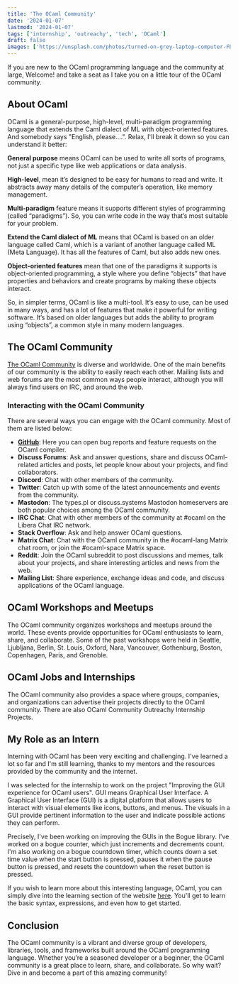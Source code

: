 ```yaml
---
title: 'The OCaml Community'
date: '2024-01-07'
lastmod: '2024-01-07'
tags: ['internship', 'outreachy', 'tech', 'OCaml']
draft: false
images: ['https://unsplash.com/photos/turned-on-grey-laptop-computer-FBNxmwEVpAc']
---
```


If you are new to the OCaml programming language and the community at large, Welcome! and take a seat as I take you on a little tour of the OCaml community. 

## About OCaml

OCaml is a general-purpose, high-level, multi-paradigm programming language that extends the Caml dialect of ML with object-oriented features. And somebody says "English, please....". Relax, I'll break it down so you can understand it better:

**General purpose** means OCaml can be used to write all sorts of programs, not just a specific type like web applications or data analysis.

**High-level**, mean it’s designed to be easy for humans to read and write. It abstracts away many details of the computer’s operation, like memory management.

**Multi-paradigm** feature means it supports different styles of programming (called “paradigms”). So, you can write code in the way that’s most suitable for your problem.

**Extend the Caml dialect of ML** means that OCaml is based on an older language called Caml, which is a variant of another language called ML (Meta Language). It has all the features of Caml, but also adds new ones.

**Object-oriented features** mean that one of the paradigms it supports is object-oriented programming, a style where you define “objects” that have properties and behaviors and create programs by making these objects interact.

So, in simpler terms, OCaml is like a multi-tool. It’s easy to use, can be used in many ways, and has a lot of features that make it powerful for writing software. It’s based on older languages but adds the ability to program using “objects”, a common style in many modern languages.

## The OCaml Community 

[The OCaml Community](https://ocaml.org/community) is diverse and worldwide. One of the main benefits of our community is the ability to easily reach each other. Mailing lists and web forums are the most common ways people interact, although you will always find users on IRC, and around the web.

### Interacting with the OCaml Community

There are several ways you can engage with the OCaml community. Most of them are listed below:

- **[GitHub](https://github.com/ocaml/ocaml.org/)**: Here you can open bug reports and feature requests on the OCaml compiler.
- **Discuss Forums**: Ask and answer questions, share and discuss OCaml-related articles and posts, let people know about your projects, and find collaborators.
- **Discord**: Chat with other members of the community.
- **Twitter**: Catch up with some of the latest announcements and events from the community.
- **Mastodon**: The types.pl or discuss.systems Mastodon homeservers are both popular choices among the OCaml community.
- **IRC Chat**: Chat with other members of the community at #ocaml on the Libera Chat IRC network.
- **Stack Overflow**: Ask and help answer OCaml questions.
- **Matrix Chat**: Chat with the OCaml community in the #ocaml-lang Matrix chat room, or join the #ocaml-space Matrix space.
- **Reddit**: Join the OCaml subreddit to post discussions and memes, talk about your projects, and share interesting articles and news from the web.
- **Mailing List**: Share experience, exchange ideas and code, and discuss applications of the OCaml language.

## OCaml Workshops and Meetups

The OCaml community organizes workshops and meetups around the world. These events provide opportunities for OCaml enthusiasts to learn, share, and collaborate. Some of the past workshops were held in Seattle, Ljubljana, Berlin, St. Louis, Oxford, Nara, Vancouver, Gothenburg, Boston, Copenhagen, Paris, and Grenoble.

## OCaml Jobs and Internships

The OCaml community also provides a space where groups, companies, and organizations can advertise their projects directly to the OCaml community. There are also OCaml Community Outreachy Internship Projects.

## My Role as an Intern 

Interning with OCaml has been very exciting and challenging. I've learned a lot so far and I'm still learning, thanks to my mentors and the resources provided by the community and the internet. 

I was selected for the internship to work on the project "Improving the GUI experience for OCaml users". GUI means Graphical User Interface. A Graphical User Interface (GUI) is a digital platform that allows users to interact with visual elements like icons, buttons, and menus. The visuals in a GUI provide pertinent information to the user and indicate possible actions they can perform.

Precisely, I've been working on improving the GUIs in the Bogue library. I've worked on a bogue counter, which just increments and decrements count. I'm also working on a bogue countdown timer, which counts down a set time value when the start button is pressed, pauses it when the pause button is pressed, and resets the countdown when the reset button is pressed.

If you wish to learn more about this interesting language, OCaml, you can simply dive into the learning section of the website [here](https://ocaml.org/docs). You'll get to learn the basic syntax, expressions, and even how to get started.

## Conclusion

The OCaml community is a vibrant and diverse group of developers, libraries, tools, and frameworks built around the OCaml programming language. Whether you’re a seasoned developer or a beginner, the OCaml community is a great place to learn, share, and collaborate. So why wait? Dive in and become a part of this amazing community!
